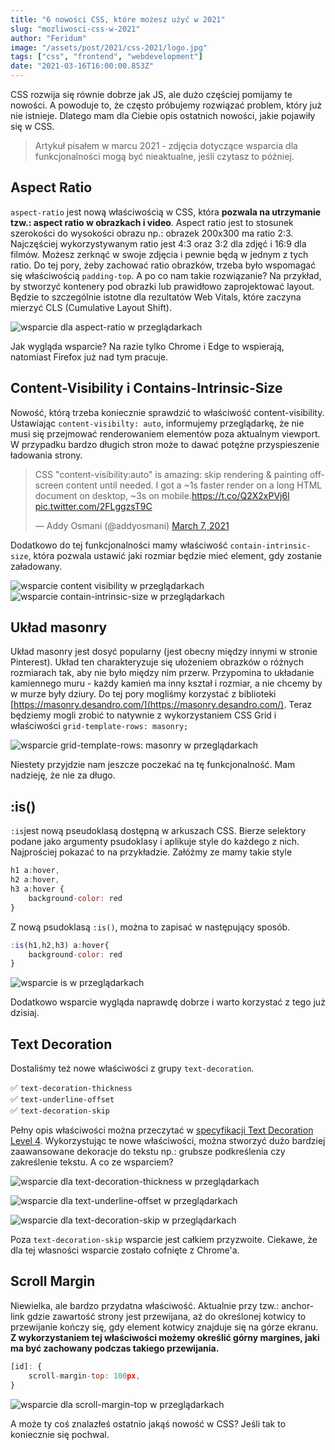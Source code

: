 ```yaml
---
title: "6 nowości CSS, które możesz użyć w 2021"
slug: "mozliwosci-css-w-2021"
author: "Feridum"
image: "/assets/post/2021/css-2021/logo.jpg"
tags: ["css", "frontend", "webdevelopment"]
date: "2021-03-16T16:00:00.853Z"
---
```


CSS rozwija się równie dobrze jak JS, ale dużo częściej pomijamy te nowości. A powoduje to, że często próbujemy rozwiązać problem, który już nie istnieje. Dlatego mam dla Ciebie opis ostatnich nowości, jakie pojawiły się w CSS.



> Artykuł pisałem w marcu 2021 - zdjęcia dotyczące wsparcia dla funkcjonalności mogą być nieaktualne, jeśli czytasz to później.

## Aspect Ratio

`aspect-ratio` jest nową właściwością w CSS, która **pozwala na utrzymanie tzw.: aspect ratio w obrazkach i video**. Aspect ratio jest to stosunek szerokości do wysokości obrazu np.: obrazek 200x300 ma ratio 2:3. Najczęściej wykorzystywanym ratio jest 4:3 oraz 3:2 dla zdjęć i 16:9 dla filmów. Możesz zerknąć w swoje zdjęcia i pewnie będą w jednym z tych ratio. Do tej pory, żeby zachować ratio obrazków, trzeba było wspomagać się właściwością `padding-top`. A po co nam takie rozwiązanie? Na przykład, by stworzyć kontenery pod obrazki lub prawidłowo zaprojektować layout. Będzie to szczególnie istotne dla rezultatów Web Vitals, które zaczyna mierzyć CLS (Cumulative Layout Shift).

![wsparcie dla aspect-ratio w przeglądarkach](/assets/post/2021/css-2021/ratio.png)

Jak wygląda wsparcie? Na razie tylko Chrome i Edge to wspierają, natomiast Firefox już nad tym pracuje.

## Content-Visibility i Contains-Intrinsic-Size

Nowość, którą trzeba koniecznie sprawdzić to właściwość content-visibility. Ustawiając `content-visibilty: auto`, informujemy przeglądarkę, że nie musi się przejmować renderowaniem elementów poza aktualnym viewport. W przypadku bardzo długich stron może to dawać potężne przyspieszenie ładowania strony. 

<blockquote class="twitter-tweet"><p lang="en" dir="ltr">CSS &quot;content-visibility:auto&quot; is amazing: skip rendering &amp; painting offscreen content until needed. I got a ~1s faster render on a long HTML document on desktop, ~3s on mobile.<a href="https://t.co/Q2X2xPVj6l">https://t.co/Q2X2xPVj6l</a> <a href="https://t.co/2FLggzsT9C">pic.twitter.com/2FLggzsT9C</a></p>&mdash; Addy Osmani (@addyosmani) <a href="https://twitter.com/addyosmani/status/1368479029683122180?ref_src=twsrc%5Etfw">March 7, 2021</a></blockquote> <script async src="https://platform.twitter.com/widgets.js" charset="utf-8"></script>

Dodatkowo do tej funkcjonalności mamy właściwość `contain-intrinsic-size`, która pozwala ustawić jaki rozmiar będzie mieć element, gdy zostanie załadowany.

![wsparcie content visibility w przeglądarkach](/assets/post/2021/css-2021/visibility.png)
![wsparcie contain-intrinsic-size w przeglądarkach](/assets/post/2021/css-2021/intristic.png)

## Układ masonry 

Układ masonry jest dosyć popularny (jest obecny między innymi w stronie Pinterest). Układ ten charakteryzuje się ułożeniem obrazków o różnych rozmiarach tak, aby nie było między nim przerw. Przypomina to układanie kamiennego muru - każdy kamień ma inny kształ i rozmiar, a nie chcemy by w murze były dziury. Do tej pory mogliśmy korzystać z biblioteki [https://masonry.desandro.com/](https://masonry.desandro.com/). Teraz będziemy mogli zrobić to natywnie z wykorzystaniem CSS Grid i właściwości `grid-template-rows: masonry;`

![wsparcie grid-template-rows: masonry w przeglądarkach](/assets/post/2021/css-2021/mansory.png)

Niestety przyjdzie nam jeszcze poczekać na tę funkcjonalność. Mam nadzieję, że nie za długo.

## :is()

`:is`jest nową pseudoklasą dostępną w arkuszach CSS. Bierze selektory podane jako argumenty psudoklasy i aplikuje style do każdego z nich. Najprościej pokazać to na przykładzie.  Załóżmy ze mamy takie style

```jsx
h1 a:hover,
h2 a:hover,
h3 a:hover {
	background-color: red
}
```

Z nową psudoklasą `:is()`, można to zapisać w następujący sposób.

```jsx
:is(h1,h2,h3) a:hover{
	background-color: red
}
```

![wsparcie is w przeglądarkach](/assets/post/2021/css-2021/is.png)

Dodatkowo wsparcie wygląda naprawdę dobrze i warto korzystać z tego już dzisiaj.

## Text Decoration

Dostaliśmy też nowe właściwości z grupy `text-decoration`.

 ✅ `text-decoration-thickness`  
 ✅ `text-underline-offset`  
 ✅ `text-decoration-skip`  

Pełny opis właściwości można przeczytać w [specyfikacji Text Decoration Level 4](https://drafts.csswg.org/css-text-decor-4). Wykorzystując te nowe właściwości, można stworzyć dużo bardziej zaawansowane dekoracje do tekstu np.: grubsze podkreślenia czy zakreślenie tekstu. A co ze wsparciem?

![wsparcie dla text-decoration-thickness w przeglądarkach](/assets/post/2021/css-2021/td-thickness.png)

![wsparcie dla text-underline-offset w przeglądarkach](/assets/post/2021/css-2021/td-offset.png)

![wsparcie dla text-decoration-skip w przeglądarkach](/assets/post/2021/css-2021/td-skip.png)

Poza `text-decoration-skip` wsparcie jest całkiem przyzwoite. Ciekawe, że dla tej własności wsparcie zostało cofnięte z Chrome'a.

## Scroll Margin

Niewielka, ale bardzo przydatna właściwość. Aktualnie przy tzw.: anchor-link gdzie zawartość strony jest przewijana, aż do określonej kotwicy to przewijanie kończy się, gdy element kotwicy znajduje się na górze ekranu. **Z wykorzystaniem tej właściwości możemy określić górny margines, jaki ma być zachowany podczas takiego przewijania.**

```jsx
[id]: {
	scroll-margin-top: 100px,
}
```

![wsparcie dla scroll-margin-top w przeglądarkach](/assets/post/2021/css-2021/scroll-margin.png)

A może ty coś znalazłeś ostatnio jakąś nowość w CSS? Jeśli tak to koniecznie się pochwal.